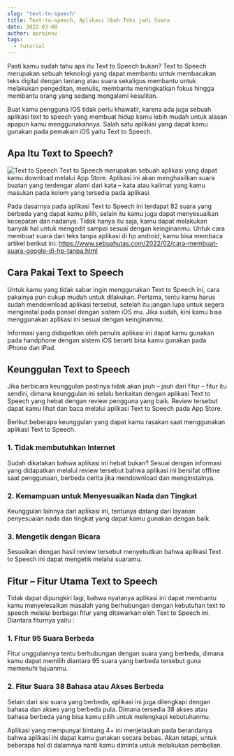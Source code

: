 ```yaml
---
slug: "text-to-speech"
title: Text-to-speech, Aplikasi Ubah Teks jadi Suara
date: 2022-03-08
author: aproinov
tags:
  - tutorial
---
```


Pasti kamu sudah tahu apa itu Text to Speech bukan? Text to Speech merupakan sebuah teknologi yang dapat membantu untuk membacakan teks digital dengan lantang atau suara sekaligus membantu untuk melakukan pengeditan, menulis, membantu meningkatkan fokus hingga membantu orang yang sedang mengalami kesulitan.

Buat kamu pengguna IOS tidak perlu khawatir, karena ada juga sebuah aplikasi text to speech yang membuat hidup kamu lebih mudah untuk alasan apapun kamu menggunakannya. Salah satu aplikasi yang dapat kamu gunakan pada pemakain iOS yaitu Text to Speech.

## Apa Itu Text to Speech?
![Text to Speech](/images/text_to_speech.jpg)
Text to Speech merupakan sebuah aplikasi yang dapat kamu download melalui App Store. Aplikasi ini akan menghasilkan suara buatan yang terdengar alami dari kata – kata atau kalimat yang kamu masukan pada kolom yang tersedia pada aplikasi.

Pada dasarnya pada aplikasi Text to Speech ini terdapat 82 suara yang berbeda yang dapat kamu pilih, selain itu kamu juga dapat menyesuaikan kecepatan dan nadanya. Tidak hanya itu saja, kamu dapat melakukan banyak hal untuk mengedit sampai sesuai dengan keinginanmu. Untuk cara membuat suara dari teks tanpa aplikasi di hp android, kamu bisa membaca artikel berikut ini: https://www.sebuahutas.com/2022/02/cara-membuat-suara-google-di-hp-tanpa.html

## Cara Pakai Text to Speech

Untuk kamu yang tidak sabar ingin menggunakan Text to Speech ini, cara pakainya pun cukup mudah untuk dilakukan. Pertama, tentu kamu harus sudah mendownload aplikasi tersebut, setelah itu jangan lupa untuk segera menginstal pada ponsel dengan sistem iOS mu. Jika sudah, kini kamu bisa menggunakan aplikasi ini sesuai dengan keinginanmu.

Informasi yang didapatkan oleh penulis aplikasi ini dapat kamu gunakan pada handphone dengan sistem iOS berarti bisa kamu gunakan pada iPhone dan iPad.

## Keunggulan Text to Speech

Jika berbicara keunggulan pastinya tidak akan jauh – jauh dari fitur – fitur itu sendiri, dimana keunggulan ini selalu berkaitan dengan aplikasi Text to Speech yang hebat dengan review pengguna yang baik. Review tersebut dapat kamu lihat dan baca melalui aplikasi Text to Speech pada App Store.

Berikut beberapa keunggulan yang dapat kamu rasakan saat menggunakan aplikasi Text to Speech.

### 1. Tidak membutuhkan Internet

Sudah dikatakan bahwa aplikasi ini hebat bukan? Sesuai dengan informasi yang didapatkan melalui review tersebut bahwa aplikasi ini bersifat offline saat penggunaan, berbeda cerita jika mendownload dan menginstalnya.

### 2. Kemampuan untuk Menyesuaikan Nada dan Tingkat

Keunggulan lainnya dari aplikasi ini, tentunya datang dari layanan penyesuaian nada dan tingkat yang dapat kamu gunakan dengan baik.

### 3. Mengetik dengan Bicara

Sesuaikan dengan hasil review tersebut menyebutkan bahwa aplikasi Text to Speech ini dapat mengetik melalui suaramu.

## Fitur – Fitur Utama Text to Speech

Tidak dapat dipungkiri lagi, bahwa nyatanya aplikasi ini dapat membantu kamu menyelesaikan masalah yang berhubungan dengan kebutuhan text to speech melalui berbagai fitur yang ditawarkan oleh Text to Speech ini. Diantara fiturnya yaitu :

### 1. Fitur 95 Suara Berbeda

Fitur unggulannya tentu berhubungan dengan suara yang berbeda, dimana kamu dapat memilih diantara 95 suara yang berbeda tersebut guna memenuhi tujuanmu.

### 2. Fitur Suara 38 Bahasa atau Akses Berbeda

Selain dari sisi suara yang berbeda, aplikasi ini juga dilengkapi dengan bahasa dan akses yang berbeda pula. Dimana tersedia 38 akses atau bahasa berbeda yang bisa kamu pilih untuk melengkapi kebutuhanmu.

Aplikasi yang mempunyai bintang 4+ ini menjelaskan pada berandanya bahwa aplikasi ini dapat kamu gunakan secara bebas. Akan tetapi, untuk beberapa hal di dalamnya nanti kamu diminta untuk melakukan pembelian.
